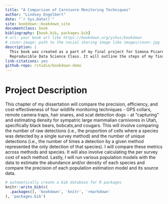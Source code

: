 ```yaml
--- 
title: "A Comparison of Carnivore Monitoring Techniques"
author: "Lindsey Engelbert"
date: "`r Sys.Date()`"
site: bookdown::bookdown_site
documentclass: book
bibliography: [book.bib, packages.bib]
# url: your book url like https://bookdown.org/yihui/bookdown
# cover-image: path to the social sharing image like images/cover.jpg
description: |
  This book was created as a part of my final project for Simona Picardi's
  Reproducible Data Science Class. It will outline the steps of my final project.
link-citations: yes
github-repo: rstudio/bookdown-demo
---
```


# Project Description

This chapter of my dissertation will compare the precision, efficiency, and 
cost-effectiveness of four wildlife monitoring techniques - GPS collars, 
remote camera traps, hair snares, and scat detection dogs - at "capturing" and 
estimating density for sympatric large mammalian carnivores in Utah, 
specifically black bears, bobcats,and cougars. This will involve comparing the 
number of raw detections (i.e., the proportion of cells where a species was 
detected by a single survey method) and the number of unique detections (i.e., 
the number of times a detection by a given method represented the only 
detection of that species). I will compare these metrics across methods and 
species. It will also involve calculating the per survey cost of each method. 
Lastly, I will run various population models with the data to estimate the 
abundance and/or density of each species and compare the precision of each 
population estimation model and its source data.

```r
# automatically create a bib database for R packages
knitr::write_bib(c(
  .packages(), 'bookdown', 'knitr', 'rmarkdown'
), 'packages.bib')
```
